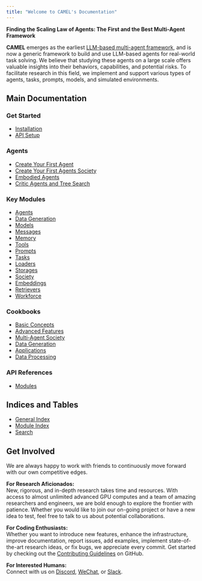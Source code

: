 ```yaml
---
title: "Welcome to CAMEL's Documentation"
---
```


**Finding the Scaling Law of Agents: The First and the Best Multi-Agent Framework**

**CAMEL** emerges as the earliest [LLM-based multi-agent framework](https://arxiv.org/pdf/2303.17760.pdf), and is now a generic framework to build and use LLM-based agents for real-world task solving. We believe that studying these agents on a large scale offers valuable insights into their behaviors, capabilities, and potential risks. To facilitate research in this field, we implement and support various types of agents, tasks, prompts, models, and simulated environments.

## Main Documentation

### Get Started
- [Installation](get_started/installation)
- [API Setup](get_started/setup)

### Agents
- [Create Your First Agent](cookbooks/basic_concepts/create_your_first_agent)
- [Create Your First Agents Society](cookbooks/create_your_first_agents_society.ipynb)
- [Embodied Agents](cookbooks/embodied_agents.ipynb)
- [Critic Agents and Tree Search](cookbooks/critic_agents_and_tree_search.ipynb)

### Key Modules
- [Agents](key_modules/agents)
- [Data Generation](key_modules/datagen)
- [Models](key_modules/models)
- [Messages](key_modules/messages)
- [Memory](key_modules/memory)
- [Tools](key_modules/tools)
- [Prompts](key_modules/prompts)
- [Tasks](key_modules/tasks)
- [Loaders](key_modules/loaders)
- [Storages](key_modules/storages)
- [Society](key_modules/society)
- [Embeddings](key_modules/embeddings)
- [Retrievers](key_modules/retrievers)
- [Workforce](key_modules/workforce)

### Cookbooks
- [Basic Concepts](cookbooks/basic_concepts/index)
- [Advanced Features](cookbooks/advanced_features/index)
- [Multi-Agent Society](cookbooks/multi_agent_society/index)
- [Data Generation](cookbooks/data_generation/index)
- [Applications](cookbooks/applications/index)
- [Data Processing](cookbooks/data_processing/index)

### API References
- [Modules](modules)

## Indices and Tables

- [General Index](#genindex)
- [Module Index](#modindex)
- [Search](#search)

## Get Involved

We are always happy to work with friends to continuously move forward with our own competitive edges.

**For Research Aficionados:**  
New, rigorous, and in-depth research takes time and resources. With access to almost unlimited advanced GPU computes and a team of amazing researchers and engineers, we are bold enough to explore the frontier with patience. Whether you would like to join our on-going project or have a new idea to test, feel free to talk to us about potential collaborations.

**For Coding Enthusiasts:**  
Whether you want to introduce new features, enhance the infrastructure, improve documentation, report issues, add examples, implement state-of-the-art research ideas, or fix bugs, we appreciate every commit. Get started by checking out the [Contributing Guidelines](https://github.com/camel-ai/camel/wiki/Contributing-Guidlines) on GitHub.

**For Interested Humans:**  
Connect with us on [Discord](https://discord.camel-ai.org), [WeChat](https://ghli.org/camel/wechat.png), or [Slack](https://join.slack.com/t/camel-ai/shared_invite/zt-2g7xc41gy-_7rcrNNAArIP6sLQqldkqQ).
